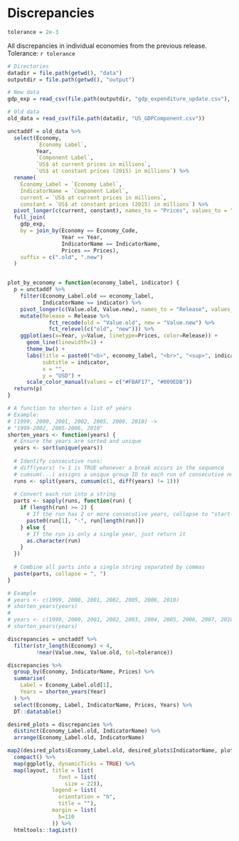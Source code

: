 

# Discrepancies

```r
tolerance = 2e-3
```

All discrepancies in individual economies from the previous release. Tolerance: `r tolerance`

```r

# Directories
datadir = file.path(getwd(), "data")
outputdir = file.path(getwd(), "output")

# New data
gdp_exp = read_csv(file.path(outputdir, "gdp_expenditure_update.csv"), show_col_types = F)

# Old data 
old_data = read_csv(file.path(datadir, "US_GDPComponent.csv"))

unctaddf = old_data %>% 
  select(Economy, 
         `Economy Label`, 
         Year, 
         `Component Label`, 
         `US$ at current prices in millions`, 
         `US$ at constant prices (2015) in millions`) %>% 
  rename(	
    Economy_Label = `Economy Label`,
    IndicatorName = `Component Label`,
    current = `US$ at current prices in millions`,
    constant = `US$ at constant prices (2015) in millions`) %>% 
  pivot_longer(c(current, constant), names_to = "Prices", values_to = "Value") %>% 
  full_join(
    gdp_exp,
    by = join_by(Economy == Economy_Code,
                 Year == Year,
                 IndicatorName == IndicatorName,
                 Prices == Prices),
    suffix = c(".old", ".new")
  ) 


plot_by_economy = function(economy_label, indicator) {
  p = unctaddf %>% 
    filter(Economy_Label.old == economy_label,
           IndicatorName == indicator) %>% 
    pivot_longer(c(Value.old, Value.new), names_to = "Release", values_to = "Value") %>% 
    mutate(Release = Release %>% 
             fct_recode(old = "Value.old", new = "Value.new") %>% 
             fct_relevel(c("old", "new"))) %>% 
    ggplot(aes(x=Year, y=Value, linetype=Prices, color=Release)) +
      geom_line(linewidth=1) +
      theme_bw() + 
      labs(title = paste0("<b>", economy_label, "<br>", "<sup>", indicator, "</sup>", "</b>"),
           subtitle = indicator,
           x = "",
           y = "USD") +
      scale_color_manual(values = c("#FBAF17", "#009EDB")) 
  return(p)
}  
```

```r
# A function to shorten a list of years
# Example:
# [1999, 2000, 2001, 2002, 2005, 2006, 2010] -> 
# "1999-2002, 2005-2006, 2010"
shorten_years <- function(years) {
  # Ensure the years are sorted and unique
  years <- sort(unique(years))
  
  # Identify consecutive runs:
  # diff(years) != 1 is TRUE whenever a break occurs in the sequence
  # cumsum(...) assigns a unique group ID to each run of consecutive numbers
  runs <- split(years, cumsum(c(1, diff(years) != 1)))
  
  # Convert each run into a string
  parts <- sapply(runs, function(run) {
    if (length(run) >= 2) {
      # If the run has 2 or more consecutive years, collapse to "start-end"
      paste0(run[1], "-", run[length(run)])
    } else {
      # If the run is only a single year, just return it
      as.character(run)
    }
  })
  
  # Combine all parts into a single string separated by commas
  paste(parts, collapse = ", ")
}

# Example
# years <- c(1999, 2000, 2001, 2002, 2005, 2006, 2010)
# shorten_years(years)
# 
# years <- c(1999, 2000, 2001, 2002, 2003, 2004, 2005, 2006, 2007, 2010)
# shorten_years(years)
```

```r
discrepancies = unctaddf %>% 
  filter(str_length(Economy) < 4,
         !near(Value.new, Value.old, tol=tolerance)) 

discrepancies %>% 
  group_by(Economy, IndicatorName, Prices) %>% 
  summarise(
    Label = Economy_Label.old[1],
    Years = shorten_years(Year)
  ) %>% 
  select(Economy, Label, IndicatorName, Prices, Years) %>% 
  DT::datatable()
```

```r
desired_plots = discrepancies %>% 
  distinct(Economy_Label.old, IndicatorName) %>% 
  arrange(Economy_Label.old, IndicatorName)

map2(desired_plots$Economy_Label.old, desired_plots$IndicatorName, plot_by_economy) %>% 
  compact() %>% 
  map(ggplotly, dynamicTicks = TRUE) %>% 
  map(layout, title = list(
                font = list(
                  size = 22)),
              legend = list(
                orientation = "h",
                title = ""),
              margin = list(
                b=110
              )) %>% 
  htmltools::tagList() 

```
